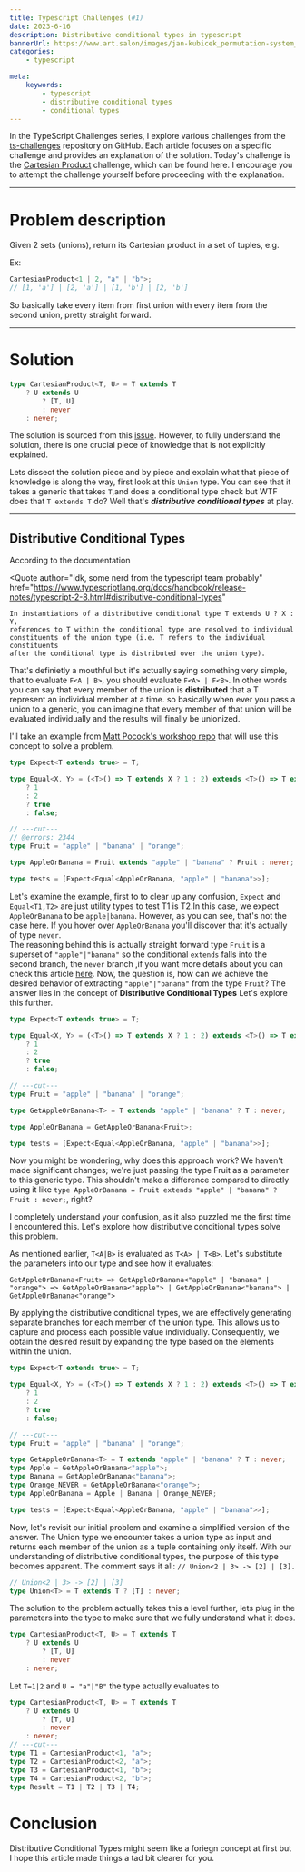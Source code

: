 ```yaml
---
title: Typescript Challenges (#1)
date: 2023-6-16
description: Distributive conditional types in typescript
bannerUrl: https://www.art.salon/images/jan-kubicek_permutation-system_AID339584.jpg?f=grey
categories:
    - typescript

meta:
    keywords:
        - typescript
        - distributive conditional types
        - conditional types
---
```


In the TypeScript Challenges series, I explore various challenges from the [ts-challenges](https://github.com/type-challenges/type-challenges) repository on GitHub.
Each article focuses on a specific challenge and provides an explanation of the solution.
Today's challenge is the [Cartesian Product](https://github.com/type-challenges/type-challenges/blob/main/questions/27862-medium-cartesianproduct/README.md) challenge, which can be found here.
I encourage you to attempt the challenge yourself before proceeding with the explanation.

---

# Problem description

Given 2 sets (unions), return its Cartesian product in a set of tuples, e.g.

Ex:

```ts
CartesianProduct<1 | 2, "a" | "b">;
// [1, 'a'] | [2, 'a'] | [1, 'b'] | [2, 'b']
```

So basically take every item from first union with every item from the second union, pretty straight forward.

---

# Solution

```ts
type CartesianProduct<T, U> = T extends T
    ? U extends U
        ? [T, U]
        : never
    : never;
```

The solution is sourced from this [issue](https://github.com/type-challenges/type-challenges/issues/28095).
However, to fully understand the solution, there is one crucial piece of knowledge that is not explicitly explained.

Lets dissect the solution piece and by piece and explain what that piece of knowledge is along the way,
first look at this `Union` type. You can see that it takes a generic that takes `T`,and does a conditional type check but WTF does that `T extends T` do?
Well that's **_distributive conditional types_** at play.

---

## Distributive Conditional Types

According to the documentation

<Quote
    author="Idk, some nerd from the typescript team probably"
    href="https://www.typescriptlang.org/docs/handbook/release-notes/typescript-2-8.html#distributive-conditional-types"
>
    In instantiations of a distributive conditional type T extends U ? X : Y,
    references to T within the conditional type are resolved to individual
    constituents of the union type (i.e. T refers to the individual constituents
    after the conditional type is distributed over the union type).
</Quote>

That's definietly a mouthful but it's actually saying something very simple, that to evaluate `F<A | B>`, you should evaluate `F<A> | F<B>`. In other words you can
say that every member of the union is **distributed** that a T represent an individual member at a time. so basically when ever you pass a union to a generic, you can imagine
that every member of that union will be evaluated individually and the results will finally be unionized.

I'll take an example from [Matt Pocock's workshop repo](https://github.com/total-typescript/type-transformations-workshop/blob/main/src/04-conditional-types-and-infer/28-distributive-conditional-types.problem.ts) that will use this concept to solve a problem.

```ts twoslash
type Expect<T extends true> = T;

type Equal<X, Y> = (<T>() => T extends X ? 1 : 2) extends <T>() => T extends Y
    ? 1
    : 2
    ? true
    : false;

// ---cut---
// @errors: 2344
type Fruit = "apple" | "banana" | "orange";

type AppleOrBanana = Fruit extends "apple" | "banana" ? Fruit : never;

type tests = [Expect<Equal<AppleOrBanana, "apple" | "banana">>];
```

Let's examine the example, first to to clear up any confusion, `Expect` and `Equal<T1,T2>` are just utility types to test T1 is T2.In this case, we expect `AppleOrBanana`
to be `apple|banana`. However, as you can see, that's not the case here. If you hover over `AppleOrBanana` you'll discover that it's actually of type `never`.  
The reasoning behind this is actually straight forward type `Fruit` is a superset of `"apple"|"banana"` so the conditional `extends` falls into the second branch, the `never` branch
,if you want more details about you can check this article [here](https://www.zagy.tech/blog/post/typescript-extends-is-weird).
Now, the question is,
how can we achieve the desired behavior of extracting `"apple"|"banana"` from the type `Fruit`?
The answer lies in the concept of **Distributive Conditional Types** Let's explore this further.

```ts twoslash
type Expect<T extends true> = T;

type Equal<X, Y> = (<T>() => T extends X ? 1 : 2) extends <T>() => T extends Y
    ? 1
    : 2
    ? true
    : false;

// ---cut---
type Fruit = "apple" | "banana" | "orange";

type GetAppleOrBanana<T> = T extends "apple" | "banana" ? T : never;

type AppleOrBanana = GetAppleOrBanana<Fruit>;

type tests = [Expect<Equal<AppleOrBanana, "apple" | "banana">>];
```

Now you might be wondering, why does this approach work? We haven't made significant changes;
we're just passing the type Fruit as a parameter to this generic type.
This shouldn't make a difference compared to directly using it like `type AppleOrBanana = Fruit extends "apple" | "banana" ? Fruit : never;`, right?

I completely understand your confusion,
as it also puzzled me the first time I encountered this. Let's explore how distributive conditional types solve this problem.

As mentioned earlier, `T<A|B>` is evaluated as `T<A> | T<B>`. Let's substitute the parameters into our type and see how it evaluates:

`GetAppleOrBanana<Fruit> => GetAppleOrBanana<"apple" | "banana" | "orange"> => GetAppleOrBanana<"apple"> | GetAppleOrBanana<"banana"> | GetAppleOrBanana<"orange">`

By applying the distributive conditional types, we are effectively generating separate branches for each member of the union type.
This allows us to capture and process each possible value individually.
Consequently, we obtain the desired result by expanding the type based on the elements within the union.

```ts twoslash
type Expect<T extends true> = T;

type Equal<X, Y> = (<T>() => T extends X ? 1 : 2) extends <T>() => T extends Y
    ? 1
    : 2
    ? true
    : false;

// ---cut---
type Fruit = "apple" | "banana" | "orange";

type GetAppleOrBanana<T> = T extends "apple" | "banana" ? T : never;
type Apple = GetAppleOrBanana<"apple">;
type Banana = GetAppleOrBanana<"banana">;
type Orange_NEVER = GetAppleOrBanana<"orange">;
type AppleOrBanana = Apple | Banana | Orange_NEVER;

type tests = [Expect<Equal<AppleOrBanana, "apple" | "banana">>];
```

Now, let's revisit our initial problem and examine a simplified version of the answer. The Union type we encounter takes a union type as input and returns each member of the union as a tuple containing only itself. With our understanding of distributive conditional types, the purpose of this type becomes apparent.
The comment says it all: `// Union<2 | 3> -> [2] | [3].`

```ts twoslash
// Union<2 | 3> -> [2] | [3]
type Union<T> = T extends T ? [T] : never;
```

The solution to the problem actually takes this a level further, lets plug in the parameters into the type to make sure that we fully understand what it does.

```ts
type CartesianProduct<T, U> = T extends T
    ? U extends U
        ? [T, U]
        : never
    : never;
```

Let `T=1|2` and `U = "a"|"B"` the type actually evaluates to

```ts twoslash
type CartesianProduct<T, U> = T extends T
    ? U extends U
        ? [T, U]
        : never
    : never;
// ---cut---
type T1 = CartesianProduct<1, "a">;
type T2 = CartesianProduct<2, "a">;
type T3 = CartesianProduct<1, "b">;
type T4 = CartesianProduct<2, "b">;
type Result = T1 | T2 | T3 | T4;
```

# Conclusion

Distributive Conditional Types might seem like a foriegn concept at first but I hope this article made things a tad bit clearer for you.
